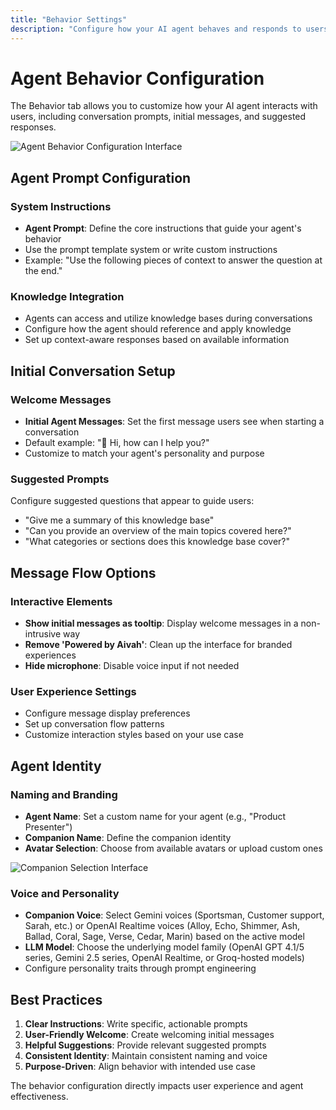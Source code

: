 ```yaml
---
title: "Behavior Settings"
description: "Configure how your AI agent behaves and responds to users"
---
```


# Agent Behavior Configuration

The Behavior tab allows you to customize how your AI agent interacts with users, including conversation prompts, initial messages, and suggested responses.

![Agent Behavior Configuration Interface](/Users/ahmedz/Documents/GitHub/chatbot/aivah-guide/share/Share%20/Screenshot%202025-08-09%20at%201.20.45%20PM.png)

## Agent Prompt Configuration

### System Instructions
- **Agent Prompt**: Define the core instructions that guide your agent's behavior
- Use the prompt template system or write custom instructions
- Example: "Use the following pieces of context to answer the question at the end."

### Knowledge Integration
- Agents can access and utilize knowledge bases during conversations
- Configure how the agent should reference and apply knowledge
- Set up context-aware responses based on available information

## Initial Conversation Setup

### Welcome Messages
- **Initial Agent Messages**: Set the first message users see when starting a conversation
- Default example: "👋 Hi, how can I help you?"
- Customize to match your agent's personality and purpose

### Suggested Prompts
Configure suggested questions that appear to guide users:
- "Give me a summary of this knowledge base"
- "Can you provide an overview of the main topics covered here?"
- "What categories or sections does this knowledge base cover?"

## Message Flow Options

### Interactive Elements
- **Show initial messages as tooltip**: Display welcome messages in a non-intrusive way
- **Remove 'Powered by Aivah'**: Clean up the interface for branded experiences
- **Hide microphone**: Disable voice input if not needed

### User Experience Settings
- Configure message display preferences
- Set up conversation flow patterns
- Customize interaction styles based on your use case

## Agent Identity

### Naming and Branding
- **Agent Name**: Set a custom name for your agent (e.g., "Product Presenter")
- **Companion Name**: Define the companion identity
- **Avatar Selection**: Choose from available avatars or upload custom ones

![Companion Selection Interface](/Users/ahmedz/Documents/GitHub/chatbot/aivah-guide/share/Share%20/Screenshot%202025-08-09%20at%201.20.45%20PM.png)

### Voice and Personality
- **Companion Voice**: Select Gemini voices (Sportsman, Customer support, Sarah, etc.) or OpenAI Realtime voices (Alloy, Echo, Shimmer, Ash, Ballad, Coral, Sage, Verse, Cedar, Marin) based on the active model
- **LLM Model**: Choose the underlying model family (OpenAI GPT 4.1/5 series, Gemini 2.5 series, OpenAI Realtime, or Groq-hosted models)
- Configure personality traits through prompt engineering

## Best Practices

1. **Clear Instructions**: Write specific, actionable prompts
2. **User-Friendly Welcome**: Create welcoming initial messages
3. **Helpful Suggestions**: Provide relevant suggested prompts
4. **Consistent Identity**: Maintain consistent naming and voice
5. **Purpose-Driven**: Align behavior with intended use case

The behavior configuration directly impacts user experience and agent effectiveness.
